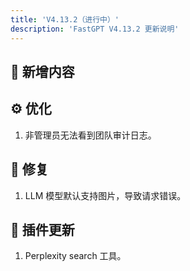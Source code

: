 ```yaml
---
title: 'V4.13.2（进行中）'
description: 'FastGPT V4.13.2 更新说明'
---
```



## 🚀 新增内容


## ⚙️ 优化

1. 非管理员无法看到团队审计日志。

## 🐛 修复

1. LLM 模型默认支持图片，导致请求错误。

## 🔨 插件更新

1. Perplexity search 工具。
